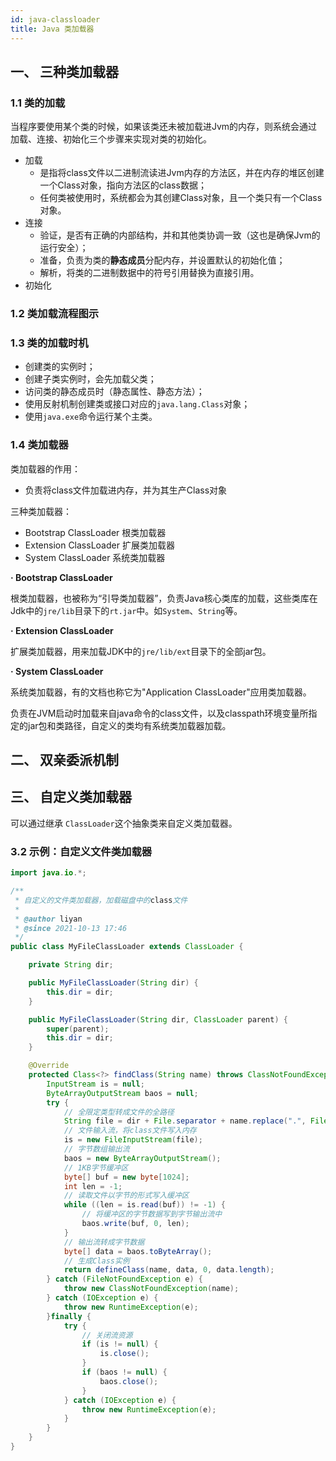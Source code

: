 ```yaml
---
id: java-classloader
title: Java 类加载器
---
```



## 一、 三种类加载器
### 1.1 类的加载

当程序要使用某个类的时候，如果该类还未被加载进Jvm的内存，则系统会通过<MarkPen>加载、连接、初始化</MarkPen>三个步骤来实现对类的初始化。

- 加载
  - 是指将class文件以二进制流读进Jvm内存的方法区，并在内存的堆区创建一个Class对象，指向方法区的class数据；
  - 任何类被使用时，系统都会为其创建Class对象，且一个类只有一个Class对象。
- 连接
  - 验证，是否有正确的内部结构，并和其他类协调一致（这也是确保Jvm的运行安全）；
  - 准备，负责为类的**静态成员**分配内存，并设置默认的初始化值；
  - 解析，将类的二进制数据中的符号引用替换为直接引用。
- 初始化

### 1.2 类加载流程图示

<SvgBox src='https://images.shiguangping.com/imgs/java-classloader.svg' />



### 1.3 类的加载时机

- 创建类的实例时；
- 创建子类实例时，会先加载父类；
- 访问类的静态成员时（静态属性、静态方法）；
- 使用反射机制创建类或接口对应的`java.lang.Class`对象；
- 使用`java.exe`命令运行某个主类。



### 1.4 类加载器

类加载器的作用：
- 负责将class文件加载进内存，并为其生产Class对象

三种类加载器：
- Bootstrap ClassLoader 根类加载器
- Extension ClassLoader 扩展类加载器
- System ClassLoader 系统类加载器

**· Bootstrap ClassLoader**

根类加载器，也被称为“引导类加载器”，负责Java核心类库的加载，这些类库在Jdk中的`jre/lib`目录下的`rt.jar`中。如`System`、`String`等。

**· Extension ClassLoader**

扩展类加载器，用来加载JDK中的`jre/lib/ext`目录下的全部jar包。

**· System ClassLoader**

系统类加载器，有的文档也称它为"Application ClassLoader"应用类加载器。

负责在JVM启动时加载来自java命令的class文件，以及classpath环境变量所指定的jar包和类路径，自定义的类均有系统类加载器加载。

## 二、 双亲委派机制


## 三、 自定义类加载器

可以通过继承 `ClassLoader`这个抽象类来自定义类加载器。


### 3.2 示例：自定义文件类加载器

```java
import java.io.*;

/**
 * 自定义的文件类加载器，加载磁盘中的class文件
 *
 * @author liyan
 * @since 2021-10-13 17:46
 */
public class MyFileClassLoader extends ClassLoader {

    private String dir;

    public MyFileClassLoader(String dir) {
        this.dir = dir;
    }

    public MyFileClassLoader(String dir, ClassLoader parent) {
        super(parent);
        this.dir = dir;
    }

    @Override
    protected Class<?> findClass(String name) throws ClassNotFoundException {
        InputStream is = null;
        ByteArrayOutputStream baos = null;
        try {
            // 全限定类型转成文件的全路径
            String file = dir + File.separator + name.replace(".", File.separator) + ".class";
            // 文件输入流，将class文件写入内存
            is = new FileInputStream(file);
            // 字节数组输出流
            baos = new ByteArrayOutputStream();
            // 1KB字节缓冲区
            byte[] buf = new byte[1024];
            int len = -1;
            // 读取文件以字节的形式写入缓冲区
            while ((len = is.read(buf)) != -1) {
                // 将缓冲区的字节数据写到字节输出流中
                baos.write(buf, 0, len);
            }
            // 输出流转成字节数据
            byte[] data = baos.toByteArray();
            // 生成Class实例
            return defineClass(name, data, 0, data.length);
        } catch (FileNotFoundException e) {
            throw new ClassNotFoundException(name);
        } catch (IOException e) {
            throw new RuntimeException(e);
        }finally {
            try {
                // 关闭流资源
                if (is != null) {
                    is.close();
                }
                if (baos != null) {
                    baos.close();
                }
            } catch (IOException e) {
                throw new RuntimeException(e);
            }
        }
    }
}
```